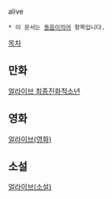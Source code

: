 alive

 * 이 문서는 [[동음이의어]] 항목입니다.

[[목차]]

== 만화 ==
[[얼라이브 최종진화적소년]]

== 영화 ==
[[얼라이브(영화)]]

== 소설 ==
[[얼라이브(소설)]]
